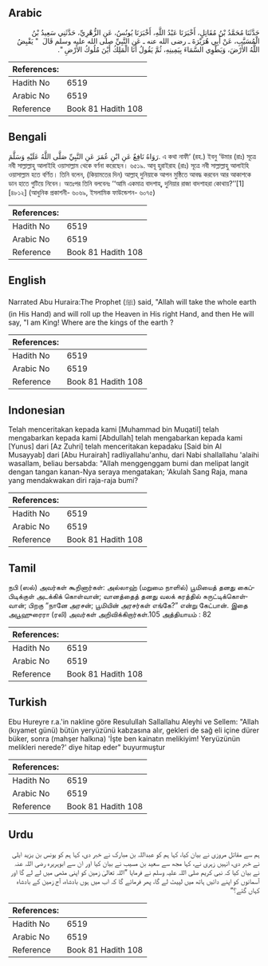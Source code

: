 ## Arabic


<div dir="rtl" lang="ar" style={{fontSize:'larger',backgroundColor:'#f8f9fa',padding:20}}>
حَدَّثَنَا مُحَمَّدُ بْنُ مُقَاتِلٍ، أَخْبَرَنَا عَبْدُ اللَّهِ، أَخْبَرَنَا يُونُسُ، عَنِ الزُّهْرِيِّ، حَدَّثَنِي سَعِيدُ بْنُ الْمُسَيَّبِ، عَنْ أَبِي هُرَيْرَةَ ـ رضى الله عنه ـ عَنِ النَّبِيِّ صلى الله عليه وسلم قَالَ ‏ "‏ يَقْبِضُ اللَّهُ الأَرْضَ، وَيَطْوِي السَّمَاءَ بِيَمِينِهِ، ثُمَّ يَقُولُ أَنَا الْمَلِكُ أَيْنَ مُلُوكُ الأَرْضِ ‏"‏‏.‏
</div>
<div style={{backgroundColor:'#f8f9fa',padding:20, marginBottom: 10}}><table> <thead> <tr> <th>References:</th> <th></th> </tr> </thead> <tbody><tr><td>Hadith No</td><td>6519</td></tr><tr><td>Arabic No</td><td>6519</td></tr><tr><td>Reference</td><td>Book 81 Hadith 108</td></tr></tbody></table></div>

## Bengali


<div dir="ltr" lang="bn" style={{fontSize:'larger',backgroundColor:'#f8f9fa',padding:20}}>
رَوَاهُ نَافِعٌ عَنِ ابْنِ عُمَرَ عَنِ النَّبِيِّ صَلَّى اللَّهُ عَلَيْهِ وَسَلَّمَ. এ কথা নাফী‘ (রহ.) ইবনু ‘উমার (রাঃ) সূত্রে নবী সাল্লাল্লাহু আলাইহি ওয়াসাল্লাম থেকে বর্ণনা করেছেন। ৬৫১৯. আবূ হুরাইরাহ (রাঃ) সূত্রে নবী সাল্লাল্লাহু আলাইহি ওয়াসাল্লাম হতে বর্ণিত। তিনি বলেন, (কিয়ামতের দিন) আল্লাহ্ দুনিয়াকে আপন মুষ্ঠিতে আবদ্ধ করবেন আর আকাশকে ডান হাতে গুটিয়ে নিবেন। অতঃপর তিনি বলবেনঃ ‘‘আমি একমাত্র বাদশাহ্, দুনিয়ার রাজা বাদশাহরা কোথায়?’’[1] [৪৮১২] (আধুনিক প্রকাশনী- ৬০৬৯, ইসলামিক ফাউন্ডেশন- ৬০৭৫)
</div>
<div style={{backgroundColor:'#f8f9fa',padding:20, marginBottom: 10}}><table> <thead> <tr> <th>References:</th> <th></th> </tr> </thead> <tbody><tr><td>Hadith No</td><td>6519</td></tr><tr><td>Arabic No</td><td>6519</td></tr><tr><td>Reference</td><td>Book 81 Hadith 108</td></tr></tbody></table></div>

## English


<div dir="ltr" lang="en" style={{fontSize:'larger',backgroundColor:'#f8f9fa',padding:20}}>
Narrated Abu Huraira:The Prophet (ﷺ) said, "Allah will take the whole earth (in His Hand) and will roll up the Heaven in His right Hand, and then He will say, "I am King! Where are the kings of the earth ?
</div>
<div style={{backgroundColor:'#f8f9fa',padding:20, marginBottom: 10}}><table> <thead> <tr> <th>References:</th> <th></th> </tr> </thead> <tbody><tr><td>Hadith No</td><td>6519</td></tr><tr><td>Arabic No</td><td>6519</td></tr><tr><td>Reference</td><td>Book 81 Hadith 108</td></tr></tbody></table></div>

## Indonesian


<div dir="ltr" lang="id" style={{fontSize:'larger',backgroundColor:'#f8f9fa',padding:20}}>
Telah menceritakan kepada kami [Muhammad bin Muqatil] telah mengabarkan kepada kami [Abdullah] telah mengabarkan kepada kami [Yunus] dari [Az Zuhri] telah menceritakan kepadaku [Said bin Al Musayyab] dari [Abu Hurairah] radliyallahu'anhu, dari Nabi shallallahu 'alaihi wasallam, beliau bersabda: "Allah menggenggam bumi dan melipat langit dengan tangan kanan-Nya seraya mengatakan; 'Akulah Sang Raja, mana yang mendakwakan diri raja-raja bumi?
</div>
<div style={{backgroundColor:'#f8f9fa',padding:20, marginBottom: 10}}><table> <thead> <tr> <th>References:</th> <th></th> </tr> </thead> <tbody><tr><td>Hadith No</td><td>6519</td></tr><tr><td>Arabic No</td><td>6519</td></tr><tr><td>Reference</td><td>Book 81 Hadith 108</td></tr></tbody></table></div>

## Tamil


<div dir="ltr" lang="ta" style={{fontSize:'larger',backgroundColor:'#f8f9fa',padding:20}}>
நபி (ஸல்) அவர்கள் கூறினார்கள்: அல்லாஹ் (மறுமை நாளில்) பூமியைத் தனது கைப்பிடிக்குள் அடக்கிக் கொள்வான்; வானத்தைத் தனது வலக் கரத்தில் சுருட்டிக்கொள்வான்; பிறகு “நானே அரசன்; பூமியின் அரசர்கள் எங்கே?” என்று கேட்பான். இதை அபூஹுரைரா (ரலி) அவர்கள் அறிவிக்கிறார்கள்.105 அத்தியாயம் : 82
</div>
<div style={{backgroundColor:'#f8f9fa',padding:20, marginBottom: 10}}><table> <thead> <tr> <th>References:</th> <th></th> </tr> </thead> <tbody><tr><td>Hadith No</td><td>6519</td></tr><tr><td>Arabic No</td><td>6519</td></tr><tr><td>Reference</td><td>Book 81 Hadith 108</td></tr></tbody></table></div>

## Turkish


<div dir="ltr" lang="tr" style={{fontSize:'larger',backgroundColor:'#f8f9fa',padding:20}}>
Ebu Hureyre r.a.'in nakline göre Resulullah Sallallahu Aleyhi ve Sellem: "Allah (kıyamet günü) bütün yeryüzünü kabzasına alır, gekleri de sağ eli içine dürer büker, sonra (mahşer halkına) 'İşte ben kainatın melikiyim! Yeryüzünün melikleri nerede?' diye hitap eder" buyurmuştur
</div>
<div style={{backgroundColor:'#f8f9fa',padding:20, marginBottom: 10}}><table> <thead> <tr> <th>References:</th> <th></th> </tr> </thead> <tbody><tr><td>Hadith No</td><td>6519</td></tr><tr><td>Arabic No</td><td>6519</td></tr><tr><td>Reference</td><td>Book 81 Hadith 108</td></tr></tbody></table></div>

## Urdu


<div dir="rtl" lang="ur" style={{fontSize:'larger',backgroundColor:'#f8f9fa',padding:20}}>
ہم سے مقاتل مروزی نے بیان کیا، کہا ہم کو عبداللہ بن مبارک نے خبر دی، کہا ہم کو یونس بن یزید ایلی نے خبر دی، انہیں زہری نے، کہا مجھ سے سعید بن مسیب نے بیان کیا اور ان سے ابوہریرہ رضی اللہ عنہ نے بیان کیا کہ نبی کریم صلی اللہ علیہ وسلم نے فرمایا ”اللہ تعالیٰ زمین کو اپنی مٹھی میں لے لے گا اور آسمانوں کو اپنے دائیں ہاتھ میں لپیٹ لے گا، پھر فرمائے گا کہ اب میں ہوں بادشاہ، آج زمین کے بادشاہ کہاں گئے؟“
</div>
<div style={{backgroundColor:'#f8f9fa',padding:20, marginBottom: 10}}><table> <thead> <tr> <th>References:</th> <th></th> </tr> </thead> <tbody><tr><td>Hadith No</td><td>6519</td></tr><tr><td>Arabic No</td><td>6519</td></tr><tr><td>Reference</td><td>Book 81 Hadith 108</td></tr></tbody></table></div>